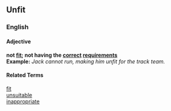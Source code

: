 ==Unfit==
===English===
====Adjective====
'''not [[fit]]; not having the [[correct]] [[requirements]]'''
<br>
'''Example:''' ''Jack cannot run, making him unfit for the track team.''
====Related Terms====
[[fit]]
<br>
[[unsuitable]]
<br>
[[inappropriate]]